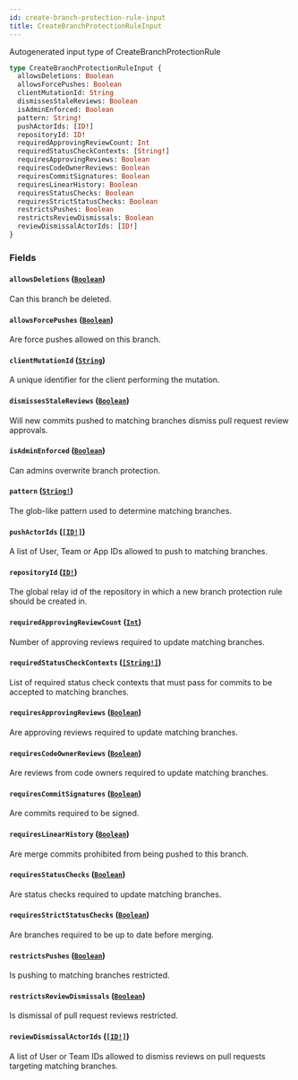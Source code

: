 ```yaml
---
id: create-branch-protection-rule-input
title: CreateBranchProtectionRuleInput
---
```


Autogenerated input type of CreateBranchProtectionRule

```graphql
type CreateBranchProtectionRuleInput {
  allowsDeletions: Boolean
  allowsForcePushes: Boolean
  clientMutationId: String
  dismissesStaleReviews: Boolean
  isAdminEnforced: Boolean
  pattern: String!
  pushActorIds: [ID!]
  repositoryId: ID!
  requiredApprovingReviewCount: Int
  requiredStatusCheckContexts: [String!]
  requiresApprovingReviews: Boolean
  requiresCodeOwnerReviews: Boolean
  requiresCommitSignatures: Boolean
  requiresLinearHistory: Boolean
  requiresStatusChecks: Boolean
  requiresStrictStatusChecks: Boolean
  restrictsPushes: Boolean
  restrictsReviewDismissals: Boolean
  reviewDismissalActorIds: [ID!]
}
```

### Fields

#### `allowsDeletions` ([`Boolean`](/docs/api/scalars/boolean))

Can this branch be deleted.

#### `allowsForcePushes` ([`Boolean`](/docs/api/scalars/boolean))

Are force pushes allowed on this branch.

#### `clientMutationId` ([`String`](/docs/api/scalars/string))

A unique identifier for the client performing the mutation.

#### `dismissesStaleReviews` ([`Boolean`](/docs/api/scalars/boolean))

Will new commits pushed to matching branches dismiss pull request review approvals.

#### `isAdminEnforced` ([`Boolean`](/docs/api/scalars/boolean))

Can admins overwrite branch protection.

#### `pattern` ([`String!`](/docs/api/scalars/string))

The glob-like pattern used to determine matching branches.

#### `pushActorIds` ([`[ID!]`](/docs/api/scalars/id))

A list of User, Team or App IDs allowed to push to matching branches.

#### `repositoryId` ([`ID!`](/docs/api/scalars/id))

The global relay id of the repository in which a new branch protection rule should be created in.

#### `requiredApprovingReviewCount` ([`Int`](/docs/api/scalars/int))

Number of approving reviews required to update matching branches.

#### `requiredStatusCheckContexts` ([`[String!]`](/docs/api/scalars/string))

List of required status check contexts that must pass for commits to be accepted to matching branches.

#### `requiresApprovingReviews` ([`Boolean`](/docs/api/scalars/boolean))

Are approving reviews required to update matching branches.

#### `requiresCodeOwnerReviews` ([`Boolean`](/docs/api/scalars/boolean))

Are reviews from code owners required to update matching branches.

#### `requiresCommitSignatures` ([`Boolean`](/docs/api/scalars/boolean))

Are commits required to be signed.

#### `requiresLinearHistory` ([`Boolean`](/docs/api/scalars/boolean))

Are merge commits prohibited from being pushed to this branch.

#### `requiresStatusChecks` ([`Boolean`](/docs/api/scalars/boolean))

Are status checks required to update matching branches.

#### `requiresStrictStatusChecks` ([`Boolean`](/docs/api/scalars/boolean))

Are branches required to be up to date before merging.

#### `restrictsPushes` ([`Boolean`](/docs/api/scalars/boolean))

Is pushing to matching branches restricted.

#### `restrictsReviewDismissals` ([`Boolean`](/docs/api/scalars/boolean))

Is dismissal of pull request reviews restricted.

#### `reviewDismissalActorIds` ([`[ID!]`](/docs/api/scalars/id))

A list of User or Team IDs allowed to dismiss reviews on pull requests targeting matching branches.

